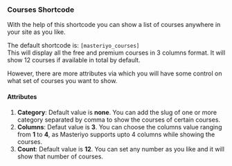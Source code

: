 
### Courses Shortcode
With the help of this shortcode you can show a list of courses anywhere in your site as you like. 

The default shortcode is: `[masteriyo_courses]`
<br/>This will display all the free and premium courses in 3 columns format.
It will show 12 courses if available in total by default. 

However, there are more attributes via which you will have some control on what set of courses you want to show.

#### Attributes
1. **Category**: Default value is **none**. You can add the slug of one or more category separated by comma to show the courses of certain courses.
2. **Columns**: Defaut value is **3**. You can choose the columns value ranging from **1** to **4**, as Masteriyo supports upto 4 columns while showing the courses.
3. **Count**: Default value is **12**. You can set any number as you like and it will show that number of courses.
